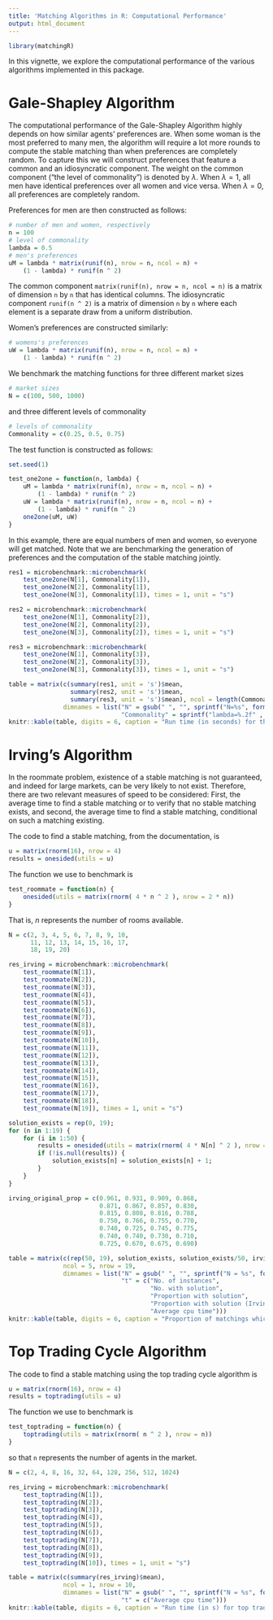 ```yaml
---
title: 'Matching Algorithms in R: Computational Performance'
output: html_document
---
```

<!--
%\VignetteEngine{knitr::rmarkdown}  
%\VignetteIndexEntry{Matching Algorithms in R: Computational Performance}
%\usepackage[utf8]{inputenc}
-->
    
```r
library(matchingR)
```
In this vignette, we explore the computational performance of the various algorithms implemented in this package.

# Gale-Shapley Algorithm 
The computational performance of the Gale-Shapley Algorithm highly depends on how similar agents' preferences are. When some woman is the most preferred to many men, the algorithm will require a lot more rounds to compute the stable matching than when preferences are completely random. To capture this we will construct preferences that feature a common and an idiosyncratic component. The weight on the common component ("the level of commonality") is denoted by $\lambda$. When $\lambda=1$, all men have identical preferences over all women and vice versa. When $\lambda=0$, all preferences are completely random.

Preferences for men are then constructed as follows:

```r
# number of men and women, respectively
n = 100
# level of commonality
lambda = 0.5
# men's preferences
uM = lambda * matrix(runif(n), nrow = n, ncol = n) +
    (1 - lambda) * runif(n ^ 2)
```

The common component `matrix(runif(n), nrow = n, ncol = n)` is a matrix
of dimension `n` by `n` that has identical columns. The idiosyncratic component `runif(n ^ 2)`
is a matrix of dimension `n` by `n` where each element is a separate draw from a uniform distribution. 

Women's preferences are constructed similarly:

```r
# womens's preferences
uW = lambda * matrix(runif(n), nrow = n, ncol = n) +
    (1 - lambda) * runif(n ^ 2)
```
We benchmark the matching functions for three different market sizes

```r
# market sizes
N = c(100, 500, 1000)
```
and three different levels of commonality

```r
# levels of commonality
Commonality = c(0.25, 0.5, 0.75)
```

The test function is constructed as follows:

```r
set.seed(1)

test_one2one = function(n, lambda) {
    uM = lambda * matrix(runif(n), nrow = n, ncol = n) +
        (1 - lambda) * runif(n ^ 2)
    uW = lambda * matrix(runif(n), nrow = n, ncol = n) +
        (1 - lambda) * runif(n ^ 2)
    one2one(uM, uW)
}
```

In this example, there are equal numbers of men and women, so everyone will get matched. Note that we are benchmarking the generation of preferences and the computation of the stable matching jointly.

```r
res1 = microbenchmark::microbenchmark(
    test_one2one(N[1], Commonality[1]),
    test_one2one(N[2], Commonality[1]),
    test_one2one(N[3], Commonality[1]), times = 1, unit = "s")

res2 = microbenchmark::microbenchmark(
    test_one2one(N[1], Commonality[2]),
    test_one2one(N[2], Commonality[2]),
    test_one2one(N[3], Commonality[2]), times = 1, unit = "s")

res3 = microbenchmark::microbenchmark(
    test_one2one(N[1], Commonality[3]),
    test_one2one(N[2], Commonality[3]),
    test_one2one(N[3], Commonality[3]), times = 1, unit = "s")
```

```r
table = matrix(c(summary(res1, unit = 's')$mean,
                 summary(res2, unit = 's')$mean,
                 summary(res3, unit = 's')$mean), ncol = length(Commonality), 
               dimnames = list("N" = gsub(" ", "", sprintf("N=%s", format(N, big.mark = ","))), 
                               "Commonality" = sprintf("lambda=%.2f" , Commonality)))
knitr::kable(table, digits = 6, caption = "Run time (in seconds) for the matching of men to women")
```

# Irving's Algorithm

In the roommate problem, existence of a stable matching is not guaranteed, and indeed for large markets, can be very likely to not exist. Therefore, there are two relevant measures of speed to be considered: First, the average time to find a stable matching or to verify that no stable matching exists, and second, the average time to find a stable matching, conditional on such a matching existing. 

The code to find a stable matching, from the documentation, is
```r
u = matrix(rnorm(16), nrow = 4)
results = onesided(utils = u)
```
The function we use to benchmark is
```r
test_roommate = function(n) {
    onesided(utils = matrix(rnorm( 4 * n ^ 2 ), nrow = 2 * n))
}
```
That is, $n$ represents the number of rooms available.
```r
N = c(2, 3, 4, 5, 6, 7, 8, 9, 10, 
      11, 12, 13, 14, 15, 16, 17, 
      18, 19, 20)

res_irving = microbenchmark::microbenchmark(
    test_roommate(N[1]),
    test_roommate(N[2]),
    test_roommate(N[3]),
    test_roommate(N[4]),
    test_roommate(N[5]),
    test_roommate(N[6]),
    test_roommate(N[7]),
    test_roommate(N[8]),
    test_roommate(N[9]),
    test_roommate(N[10]),
    test_roommate(N[11]),
    test_roommate(N[12]),
    test_roommate(N[13]),
    test_roommate(N[14]),
    test_roommate(N[15]),
    test_roommate(N[16]),
    test_roommate(N[17]),
    test_roommate(N[18]),
    test_roommate(N[19]), times = 1, unit = "s")

solution_exists = rep(0, 19);
for (n in 1:19) {
    for (i in 1:50) {
        results = onesided(utils = matrix(rnorm( 4 * N[n] ^ 2 ), nrow = 2 * N[n]))
        if (!is.null(results)) {
            solution_exists[n] = solution_exists[n] + 1;
        }
    }
}

irving_original_prop = c(0.961, 0.931, 0.909, 0.868, 
                         0.871, 0.867, 0.857, 0.830, 
                         0.815, 0.808, 0.816, 0.788, 
                         0.750, 0.766, 0.755, 0.770, 
                         0.740, 0.725, 0.745, 0.775, 
                         0.740, 0.740, 0.730, 0.710, 
                         0.725, 0.670, 0.675, 0.690)
```

```r
table = matrix(c(rep(50, 19), solution_exists, solution_exists/50, irving_original_prop[1:19], summary(res_irving)$mean),  
               ncol = 5, nrow = 19, 
               dimnames = list("N" = gsub(" ", "", sprintf("N = %s", format(N, big.mark = ","))), 
                               "t" = c("No. of instances", 
                                       "No. with solution", 
                                       "Proportion with solution", 
                                       "Proportion with solution (Irving 1985)",
                                       "Average cpu time")))
knitr::kable(table, digits = 6, caption = "Proportion of matchings which exist and run time (in seconds) for the stable roommate algorithm.")
```

# Top Trading Cycle Algorithm

The code to find a stable matching using the top trading cycle algorithm is
```r
u = matrix(rnorm(16), nrow = 4)
results = toptrading(utils = u)
```
The function we use to benchmark is
```r
test_toptrading = function(n) {
    toptrading(utils = matrix(rnorm( n ^ 2 ), nrow = n))
}
```
so that `n` represents the number of agents in the market.
```r
N = c(2, 4, 8, 16, 32, 64, 128, 256, 512, 1024)

res_irving = microbenchmark::microbenchmark(
    test_toptrading(N[1]),
    test_toptrading(N[2]),
    test_toptrading(N[3]),
    test_toptrading(N[4]),
    test_toptrading(N[5]),
    test_toptrading(N[6]),
    test_toptrading(N[7]),
    test_toptrading(N[8]),
    test_toptrading(N[9]),
    test_toptrading(N[10]), times = 1, unit = "s")
```

```r
table = matrix(c(summary(res_irving)$mean),  
               ncol = 1, nrow = 10, 
               dimnames = list("N" = gsub(" ", "", sprintf("N = %s", format(N, big.mark = ","))), 
                               "t" = c("Average cpu time")))
knitr::kable(table, digits = 6, caption = "Run time (in s) for top trading cycle algorithm")
```
